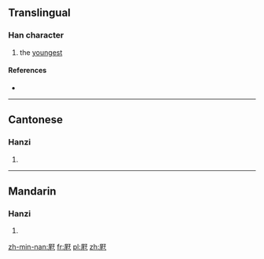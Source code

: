 ==Translingual==

===Han character===
{{Han char|rn=44|rad=尸|as=07|sn=10|four=|canj=尸山弓木 (SUND)|ids=⿺[[尾]][[子]]}}

# the [[youngest]]

====References====
* {{Han ref|kx=0302.161|hdz=20975.070|uh=5C58|ud=23640|bh=AE5E|bd=44638}}

----

==Cantonese==

===Hanzi===
{{yue-hanzi|jyut=[[mei1]]|y=mei1}}

# {{defn|lang=yue|sort=尸07}}

----

==Mandarin==

===Hanzi===
{{cmn-hanzi|pin=[[mǎn]] ([[man3]])|wg=man<sup>3</sup>}}

# {{defn|lang=cmn|sort=尸07}}

[[zh-min-nan:屘]]
[[fr:屘]]
[[pl:屘]]
[[zh:屘]]